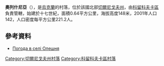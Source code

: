 {{coord|51|51|40|N|32|31|18|E|scale:100000|display=title}}

'''奧列什尼亞'''（{{lang-uk|Олешня}}），是[[烏克蘭|烏克蘭]]的村落，位於該國北部[[切爾尼戈夫州|切爾尼戈夫州]]，由[[科留科夫卡區|科留科夫卡區]]負責管轄，始建於十七世紀，面積0.64平方公里，海拔高度148米，2001年人口142，人口密度每平方公里221.2人。

==參考資料==
* [http://weather.in.ua/ua/chernigovskaja/18900 Погода в селі Олешня] {{Wayback|url=http://weather.in.ua/ua/chernigovskaja/18900 |date=20111220131143 }}

[[Category:切爾尼戈夫州村落|Category:切爾尼戈夫州村落]]
[[Category:科留科夫卡區村落|Category:科留科夫卡區村落]]


{{Chernihiv-geo-stub}}